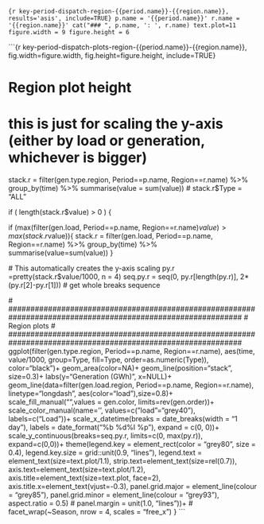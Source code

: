 
```{r key-period-dispatch-region-{{period.name}}-{{region.name}}, results='asis', include=TRUE}
p.name = '{{period.name}}'
r.name = '{{region.name}}'
cat("### ", p.name, ': ', r.name)
text.plot=11
figure.width = 9
figure.height = 6
```

```{r key-period-dispatch-plots-region-{{period.name}}-{{region.name}}, fig.width=figure.width, fig.height=figure.height, include=TRUE}

# ###############################################################################
# Region plot height
# ###############################################################################  

# this is just for scaling the y-axis (either by load or generation, whichever is bigger)
stack.r = filter(gen.type.region, Period==p.name, Region==r.name) %>% 
  group_by(time) %>%
  summarise(value = sum(value))
# stack.r$Type = "ALL"

if ( length(stack.r$value) > 0 ) {
  
  if (max(filter(gen.load, Period==p.name, Region==r.name)$value)>max(stack.r$value)){
    stack.r = filter(gen.load, Period==p.name, Region==r.name) %>%
      group_by(time) %>%
      summarise(value=sum(value))
  }

  # This automatically creates the y-axis scaling
  py.r  =pretty(stack.r$value/1000, n = 4)
  seq.py.r = seq(0, py.r[length(py.r)], 2*(py.r[2]-py.r[1])) # get whole breaks sequence
  
  # #############################################################################################################
  # Region plots
  # #############################################################################################################
  ggplot(filter(gen.type.region, Period==p.name, Region==r.name), aes(time, value/1000, group=Type, fill=Type, order=as.numeric(Type)), color="black")+
        geom_area(color=NA)+
        geom_line(position="stack", size=0.3)+
        labs(y="Generation (GWh)", x=NULL)+
        geom_line(data=filter(gen.load.region, Period==p.name, Region==r.name), linetype="longdash", aes(color="load"),size=0.8)+
        scale_fill_manual("",values = gen.color, limits=rev(gen.order))+
        scale_color_manual(name='', values=c("load"="grey40"), labels=c("Load"))+
        scale_x_datetime(breaks = date_breaks(width = "1 day"), labels = date_format("%b %d\n%I %p"), expand = c(0, 0))+
        scale_y_continuous(breaks=seq.py.r, limits=c(0, max(py.r)), expand=c(0,0))+
        theme(legend.key = element_rect(color = "grey80", size = 0.4),
              legend.key.size = grid::unit(0.9, "lines"), 
              legend.text = element_text(size=text.plot/1.1),
              strip.text=element_text(size=rel(0.7)),
              axis.text=element_text(size=text.plot/1.2), 
              axis.title=element_text(size=text.plot, face=2), 
              axis.title.x=element_text(vjust=-0.3),
              panel.grid.major = element_line(colour = "grey85"),
              panel.grid.minor = element_line(colour = "grey93"),
              aspect.ratio = 0.5)
  #                           panel.margin = unit(1.0, "lines"))+
  #                           facet_wrap(~Season, nrow = 4, scales = "free_x")
}
```



  
  